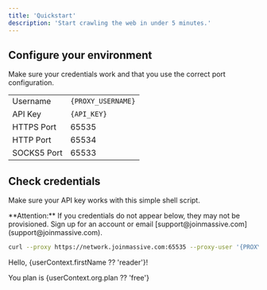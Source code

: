 ```yaml
---
title: 'Quickstart'
description: 'Start crawling the web in under 5 minutes.'
---
```


## Configure your environment

Make sure your credentials work and that you use the correct port configuration.

|             |                     |
|-------------|---------------------|
| Username    | `{PROXY_USERNAME}`  |
| API Key     | `{API_KEY}`         |
| HTTPS Port  | 65535               |
| HTTP Port   | 65534               |
| SOCKS5 Port | 65533               |

## Check credentials

 Make sure your API key works with this simple shell script.

 <Info>
  **Attention:** If you credentials do not appear below, they may not be provisioned. Sign up for an account or email [support@joinmassive.com](support@joinmassive.com).
</Info>

```bash
curl --proxy https://network.joinmassive.com:65535 --proxy-user '{PROXY_USERNAME}:{API_KEY}' https://cloudflare.com/cdn-cgi/trace
```

Hello, {userContext.firstName ?? 'reader'}!

You plan is {userContext.org.plan ?? 'free'} 
